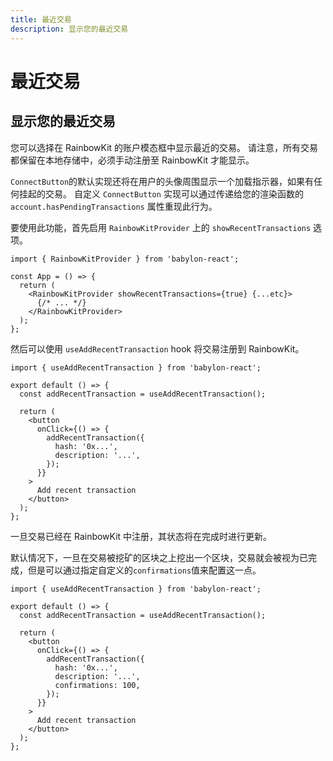 ```yaml
---
title: 最近交易
description: 显示您的最近交易
---
```


# 最近交易

## 显示您的最近交易

您可以选择在 RainbowKit 的账户模态框中显示最近的交易。 请注意，所有交易都保留在本地存储中，必须手动注册至 RainbowKit 才能显示。

`ConnectButton`的默认实现还将在用户的头像周围显示一个加载指示器，如果有任何挂起的交易。 自定义 `ConnectButton` 实现可以通过传递给您的渲染函数的 `account.hasPendingTransactions` 属性重现此行为。

要使用此功能，首先启用 `RainbowKitProvider` 上的 `showRecentTransactions` 选项。

```tsx
import { RainbowKitProvider } from 'babylon-react';

const App = () => {
  return (
    <RainbowKitProvider showRecentTransactions={true} {...etc}>
      {/* ... */}
    </RainbowKitProvider>
  );
};
```

然后可以使用 `useAddRecentTransaction` hook 将交易注册到 RainbowKit。

```tsx
import { useAddRecentTransaction } from 'babylon-react';

export default () => {
  const addRecentTransaction = useAddRecentTransaction();

  return (
    <button
      onClick={() => {
        addRecentTransaction({
          hash: '0x...',
          description: '...',
        });
      }}
    >
      Add recent transaction
    </button>
  );
};
```

一旦交易已经在 RainbowKit 中注册，其状态将在完成时进行更新。

默认情况下，一旦在交易被挖矿的区块之上挖出一个区块，交易就会被视为已完成，但是可以通过指定自定义的`confirmations`值来配置这一点。

```tsx
import { useAddRecentTransaction } from 'babylon-react';

export default () => {
  const addRecentTransaction = useAddRecentTransaction();

  return (
    <button
      onClick={() => {
        addRecentTransaction({
          hash: '0x...',
          description: '...',
          confirmations: 100,
        });
      }}
    >
      Add recent transaction
    </button>
  );
};
```
